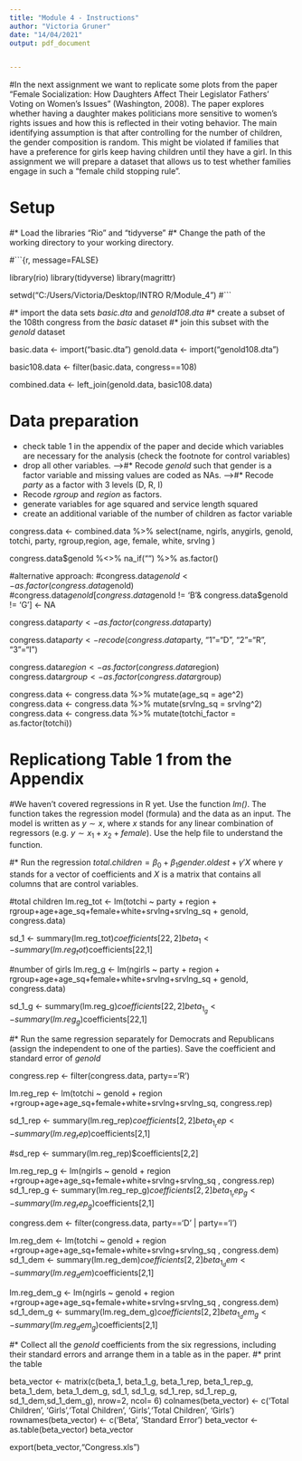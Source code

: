 ```yaml
---
title: "Module 4 - Instructions"
author: "Victoria Gruner"
date: "14/04/2021"
output: pdf_document


---
```


#In the next assignment we want to replicate some plots from the paper "Female Socialization: How Daughters Affect Their Legislator Fathers' Voting on Women's Issues" (Washington, 2008). The paper explores whether having a daughter makes politicians more sensitive to women's rights issues and how this is reflected in their voting behavior. The main identifying assumption is that after controlling for the number of children, the gender composition is random. This might be violated if families that have a preference for girls keep having children until they have a girl. In this assignment we will prepare a dataset that allows us to test whether families engage in such a "female child stopping rule".


# Setup

#* Load the libraries "Rio" and "tidyverse"
#* Change the path of the working directory to your working directory.

#```{r, message=FALSE}

library(rio)
library(tidyverse)
library(magrittr)

setwd("C:/Users/Victoria/Desktop/INTRO R/Module_4")
#```

#* import the data sets *basic.dta* and *genold108.dta*
#* create a subset of the 108th congress from the *basic* dataset
#* join this subset with the *genold* dataset

basic.data <- import("basic.dta")
genold.data <- import("genold108.dta")

basic108.data <- filter(basic.data, congress==108)

combined.data <- left_join(genold.data, basic108.data)

# Data preparation

* check table 1 in the appendix of the paper and decide which variables are necessary for the analysis (check the footnote for control variables)
* drop all other variables.
----->#* Recode *genold* such that gender is a factor variable and missing values are coded as NAs.
------>#* Recode *party* as a factor with 3 levels (D, R, I)
* Recode *rgroup* and *region* as factors.
* generate variables for age squared and service length squared
* create an additional variable of the number of children as factor variable


congress.data <- combined.data %>% select(name, ngirls, anygirls, genold, totchi, party, rgroup,region, age, female, white, srvlng )

congress.data$genold %<>% na_if("") %>% as.factor()

#alternative approach:
#congress.data$genold <- as.factor(congress.data$genold)
#congress.data$genold[congress.data$genold != 'B'& congress.data$genold != 'G'] <- NA

congress.data$party <- as.factor(congress.data$party)

congress.data$party <- recode(congress.data$party, "1"="D", "2"="R", "3"="I") 


congress.data$region <- as.factor(congress.data$region)
congress.data$rgroup <- as.factor(congress.data$rgroup)

congress.data <- congress.data %>% mutate(age_sq = age^2)
congress.data <- congress.data %>% mutate(srvlng_sq = srvlng^2)
congress.data <- congress.data %>% mutate(totchi_factor = as.factor(totchi))



# Replicationg Table 1 from the Appendix

#We haven't covered regressions in R yet. Use the function *lm()*. The function takes the regression model (formula) and the data as an input. The model is written as $y \sim x$, where $x$ stands for any linear combination of regressors (e.g. $y \sim x_1 + x_2 + female$). Use the help file to understand the function.

#* Run the regression $total.children = \beta_0 + \beta_1 gender.oldest + \gamma'X$ where $\gamma$ stands for a vector of coefficients and $X$ is a matrix that contains all columns that are control variables.\footnote{This is just a short notation instead of writing the full model with all control variables $totchi = \beta_0 + \beta_1 genold + \gamma_1 age + \gamma_2 age^2 + \gamma_3 Democrat + ... + \epsilon$ which quickly gets out of hand for large models.}



#total children
lm.reg_tot <- lm(totchi ~ party + region + rgroup+age+age_sq+female+white+srvlng+srvlng_sq + genold, congress.data)

sd_1 <- summary(lm.reg_tot)$coefficients[22,2]
beta_1 <- summary(lm.reg_tot)$coefficients[22,1]

#number of girls
lm.reg_g <- lm(ngirls ~ party + region + rgroup+age+age_sq+female+white+srvlng+srvlng_sq + genold, congress.data)

sd_1_g <- summary(lm.reg_g)$coefficients[22,2]
beta_1_g <- summary(lm.reg_g)$coefficients[22,1]



#* Run the same regression separately for Democrats and Republicans (assign the independent to one of the parties). Save the coefficient and standard error of *genold*

congress.rep <- filter(congress.data, party=='R')

lm.reg_rep <- lm(totchi ~ genold + region +rgroup+age+age_sq+female+white+srvlng+srvlng_sq, congress.rep)

sd_1_rep <- summary(lm.reg_rep)$coefficients[2,2]
beta_1_rep <- summary(lm.reg_rep)$coefficients[2,1]

#sd_rep <- summary(lm.reg_rep)$coefficients[2,2]

lm.reg_rep_g <- lm(ngirls ~ genold + region +rgroup+age+age_sq+female+white+srvlng+srvlng_sq , congress.rep)
sd_1_rep_g <- summary(lm.reg_rep_g)$coefficients[2,2]
beta_1_rep_g <- summary(lm.reg_rep_g)$coefficients[2,1]



congress.dem <- filter(congress.data, party=='D' | party=='I')

lm.reg_dem <- lm(totchi ~ genold + region +rgroup+age+age_sq+female+white+srvlng+srvlng_sq , congress.dem)
sd_1_dem <- summary(lm.reg_dem)$coefficients[2,2]
beta_1_dem <- summary(lm.reg_dem)$coefficients[2,1]


lm.reg_dem_g <- lm(ngirls ~ genold + region +rgroup+age+age_sq+female+white+srvlng+srvlng_sq , congress.dem)
sd_1_dem_g <- summary(lm.reg_dem_g)$coefficients[2,2]
beta_1_dem_g <- summary(lm.reg_dem_g)$coefficients[2,1]



#* Collect all the *genold* coefficients from the six regressions, including their standard errors and arrange them in a table as in the paper.
#* print the table

beta_vector <- matrix(c(beta_1, beta_1_g, beta_1_rep, beta_1_rep_g, beta_1_dem, beta_1_dem_g, sd_1, sd_1_g, sd_1_rep, sd_1_rep_g, sd_1_dem,sd_1_dem_g), nrow=2, ncol= 6)
colnames(beta_vector) <- c('Total Children', 'Girls','Total Children', 'Girls','Total Children', 'Girls')
rownames(beta_vector) <- c('Beta', 'Standard Error')
beta_vector <- as.table(beta_vector)
beta_vector

export(beta_vector,"Congress.xls")









